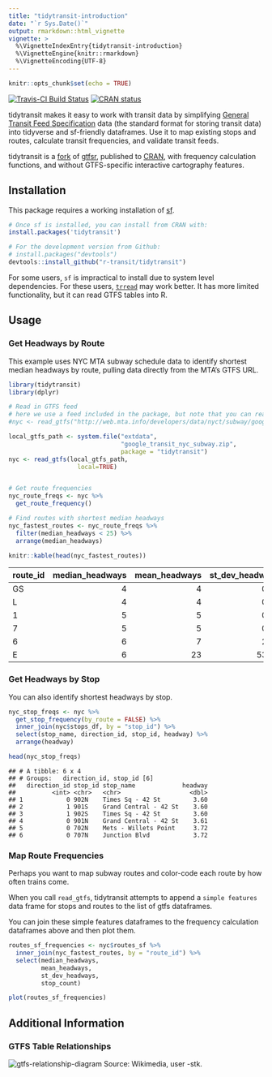 ```yaml
---
title: "tidytransit-introduction"
date: "`r Sys.Date()`"
output: rmarkdown::html_vignette
vignette: >
  %\VignetteIndexEntry{tidytransit-introduction}
  %\VignetteEngine{knitr::rmarkdown}
  %\VignetteEncoding{UTF-8}
---
```


```r
knitr::opts_chunk$set(echo = TRUE)
```
[
![Travis-CI Build
Status](https://travis-ci.com/r-transit/tidytransit.svg?branch=master)](https://travis-ci.com/r-transit/tidytransit)
[![CRAN
status](https://www.r-pkg.org/badges/version/tidytransit?)](https://cran.r-project.org/package=tidytransit)

tidytransit makes it easy to work with transit data by simplifying [General Transit Feed Specification](http://gtfs.org/) data (the standard format for storing transit data) into tidyverse and sf-friendly dataframes. Use it to map existing stops and routes, calculate transit frequencies, and validate transit feeds.

tidytransit is a [fork](https://en.wikipedia.org/wiki/Fork_(software_development)) of [gtfsr](https://github.com/ropensci/gtfsr), published to [CRAN](https://cran.r-project.org/), with frequency calculation functions, and without GTFS-specific interactive cartography features. 

## Installation

This package requires a working installation of [sf](https://github.com/r-spatial/sf#installing). 

```r
# Once sf is installed, you can install from CRAN with: 
install.packages('tidytransit')

# For the development version from Github:
# install.packages("devtools")
devtools::install_github("r-transit/tidytransit")
```

For some users, `sf` is impractical to install due to system level dependencies. For these users, [`trread`](https://github.com/r-transit/trread) may work better. It has more limited functionality, but it can read GTFS tables into R. 

## Usage

### Get Headways by Route

This example uses NYC MTA subway schedule data to identify shortest median headways by route, pulling data directly from the MTA's GTFS URL.

```r
library(tidytransit)
library(dplyr)

# Read in GTFS feed
# here we use a feed included in the package, but note that you can read directly from the New York City Metropolitan Transit Authority using the following URL:
#nyc <- read_gtfs("http://web.mta.info/developers/data/nyct/subway/google_transit.zip")

local_gtfs_path <- system.file("extdata", 
                               "google_transit_nyc_subway.zip", 
                               package = "tidytransit")
nyc <- read_gtfs(local_gtfs_path, 
                   local=TRUE)


# Get route frequencies
nyc_route_freqs <- nyc %>% 
  get_route_frequency()

# Find routes with shortest median headways
nyc_fastest_routes <- nyc_route_freqs %>% 
  filter(median_headways < 25) %>% 
  arrange(median_headways)

knitr::kable(head(nyc_fastest_routes))
```

| route\_id | median\_headways | mean\_headways | st\_dev\_headways | stop\_count |
| :-------- | ---------------: | -------------: | ----------------: | ----------: |
| GS        |                4 |              4 |              0.01 |           4 |
| L         |                4 |              4 |              0.13 |          48 |
| 1         |                5 |              5 |              0.14 |          76 |
| 7         |                5 |              5 |              0.29 |          44 |
| 6         |                6 |              7 |              2.84 |          76 |
| E         |                6 |             23 |             53.01 |          48 |


### Get Headways by Stop

You can also identify shortest headways by stop.

```r
nyc_stop_freqs <- nyc %>% 
  get_stop_frequency(by_route = FALSE) %>%
  inner_join(nyc$stops_df, by = "stop_id") %>%
  select(stop_name, direction_id, stop_id, headway) %>%
  arrange(headway)

head(nyc_stop_freqs)
```

    ## # A tibble: 6 x 4
    ## # Groups:   direction_id, stop_id [6]
    ##   direction_id stop_id stop_name             headway
    ##          <int> <chr>   <chr>                   <dbl>
    ## 1            0 902N    Times Sq - 42 St         3.60
    ## 2            1 901S    Grand Central - 42 St    3.60
    ## 3            1 902S    Times Sq - 42 St         3.60
    ## 4            0 901N    Grand Central - 42 St    3.61
    ## 5            0 702N    Mets - Willets Point     3.72
    ## 6            0 707N    Junction Blvd            3.72


### Map Route Frequencies

Perhaps you want to map subway routes and color-code each route by how often trains come. 

When you call `read_gtfs`, tidytransit attempts to append a `simple features` data frame for stops and routes to the list of gtfs dataframes. 

You can join these simple features dataframes to the frequency calculation dataframes above and then plot them.

```r
routes_sf_frequencies <- nyc$routes_sf %>% 
  inner_join(nyc_fastest_routes, by = "route_id") %>% 
  select(median_headways, 
         mean_headways, 
         st_dev_headways, 
         stop_count)

plot(routes_sf_frequencies)
```

## Additional Information

### GTFS Table Relationships

![gtfs-relationship-diagram](figures/GTFS_class_diagram.svg.png)
Source: Wikimedia, user -stk. 

